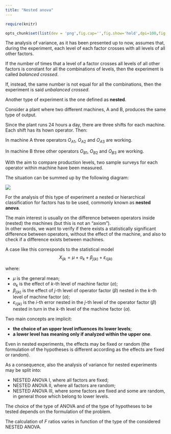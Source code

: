 ```yaml
---
title: "Nested anova"
---
```


```r
require(knitr)

opts_chunk$set(list(dev = 'png',fig.cap='',fig.show='hold',dpi=100,fig.width=7, fig.height=7,fig.pos='H!',fig.path="images/app-"))
```


The analysis of variance, as it has been presented up to now, assumes that, during the experiment, each level of each factor crosses with all levels of all other factors.

If the number of times that a level of a factor crosses all levels of all other factors is constant for all the combinations of levels, then the experiment is called *balanced crossed*.

If, instead, the same number is not equal for all the combinations, then the experiment is said *unbalanced crossed*.

Another type of experiment is the one defined as **nested**.

Consider a plant where two different machines, A and B, produces the same type of output.

Since the plant runs 24 hours a day, there are three shifts for each machine. Each shift has its hown operator. 
Then:

In machine A three operators $O_{A1}$, $O_{A2}$ and $O_{A3}$ are working.

In machine B three other operators $O_{B1}$, $O_{B2}$ and $O_{B3}$ are working.

With the aim to compare production levels, two sample surveys for each operator within machine have been measured.

The situation can be summed up by the following diagram:


![](./images/nested-anova.png)

For the analysis of this type of experiment a nested or hierarchical classification for factors has to be used, commonly known as **nested anova**.

The main interest is usually on the difference between operators inside (nested) the machines (but this is not an "axiom").  
In other words, we want to verify if there exists a statistically significant difference between operators, without the effect of the machine, and also to check if a difference exists between machines.

A case like this corresponds to the statistical model
  $$
  X_{ijk}=\mu+\alpha_k+\beta_{j(k)}+\varepsilon_{i(jk)}
  $$

where:

* $\mu$ is the general mean;
* $\alpha_{k}$ is the effect of $k$-th level of machine factor ($\alpha$);
* $\beta_{j(k)}$ is the effect of $j$-th level of operator factor ($\beta$) nested in the $k$-th level of machine factor ($\alpha$); 
* $\varepsilon_{i(jk)}$ is the $i$-th error nested in the $j$-th level of the operator factor ($\beta$) nested in turn in the $k$-th level of the machine factor ($\alpha$).

Two main concepts are implicit:

* __the choice of an upper level influences its lower levels__;
* __a lower level has meaning only if analyzed within the upper one__.

Even in nested experiments, the effects may be fixed or random (the formulation of the hypotheses is different according as the effects are fixed or random).

As a consequence, also the analysis of variance for nested experiments may be split into:

* NESTED ANOVA I, where all factors are fixed;
* NESTED ANOVA II, where all factors are random;
* NESTED ANOVA III, where some factors are fixed and some are random, in general those which belong to lower levels.

The choice of the type of ANOVA and of the type of hypotheses to be tested depends on the formulation of the problem.

The calculation of $F$ ratios varies in function of the type of the considered NESTED ANOVA.

